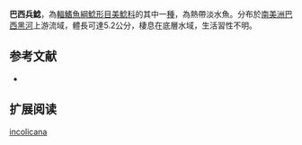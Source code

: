 {{Speciesbox
| name = 巴西兵鯰
| image =  
| image_width = 250px
| image_caption = 
| status = NE
| status_system = IUCN3.1
| genus = Corydoras
| species = incolicana 
| authority = [[Burgess|Burgess]], 1993
| synonyms = 
}}

'''巴西兵鯰'''，為[[輻鰭魚綱|輻鰭魚綱]][[鯰形目|鯰形目]][[美鯰科|美鯰科]]的其中一[[種|種]]，為熱帶淡水魚。分布於[[南美洲|南美洲]][[巴西|巴西]][[黑河|黑河]]上游流域，體長可達5.2公分，棲息在底層水域，生活習性不明。

==参考文献==
*{{FishBase_species|genus=Corydoras|species=incolicana|year=2014|month=11}}

== 扩展阅读 ==
{{refbegin}}
{{wikispecies-inline|Corydoras incolicana|巴西兵鯰}}
{{refend}}
{{Taxonbar|from=Q5622478}}

[[Category:兵鯰屬|incolicana]]